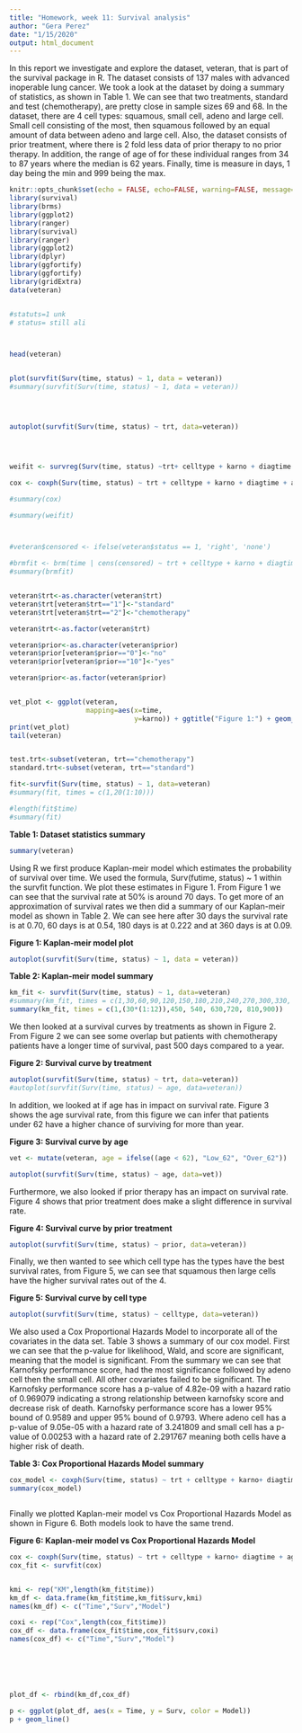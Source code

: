 ```yaml
---
title: "Homework, week 11: Survival analysis"
author: "Gera Perez"
date: "1/15/2020"
output: html_document
---
```



In this report we investigate and explore the dataset, veteran, that is part of the survival package in R. The dataset consists of 137 males with advanced inoperable lung cancer. We took a look at the dataset by doing a summary of statistics, as shown in Table 1. We can see that two treatments, standard and test (chemotherapy), are pretty close in sample sizes 69 and 68. In the dataset, there are 4 cell types: squamous, small cell, adeno  and large cell. Small cell consisting of the most, then squamous followed by an equal amount of data between adeno and large cell. Also, the dataset consists of prior treatment, where there is 2 fold less data of prior therapy to no prior therapy. In addition, the range of age of for these individual ranges from 34 to 87 years where the median is 62 years. Finally, time is measure in days, 1 day being the min and 999 being the max.

```r
knitr::opts_chunk$set(echo = FALSE, echo=FALSE, warning=FALSE, message=FALSE)
library(survival)
library(brms)
library(ggplot2)
library(ranger)
library(survival)
library(ranger)
library(ggplot2)
library(dplyr)
library(ggfortify)
library(ggfortify)
library(gridExtra)
data(veteran)


#statuts=1 unk
# status= still ali



head(veteran)


plot(survfit(Surv(time, status) ~ 1, data = veteran))
#summary(survfit(Surv(time, status) ~ 1, data = veteran))




autoplot(survfit(Surv(time, status) ~ trt, data=veteran))




weifit <- survreg(Surv(time, status) ~trt+ celltype + karno + diagtime + age, data=veteran, dist="weibull")

cox <- coxph(Surv(time, status) ~ trt + celltype + karno + diagtime + age + prior , data = veteran)

#summary(cox)

#summary(weifit)   



#veteran$censored <- ifelse(veteran$status == 1, 'right', 'none')

#brmfit <- brm(time | cens(censored) ~ trt + celltype + karno + diagtime + age, data=veteran, family="weibull")
#summary(brmfit) 


veteran$trt<-as.character(veteran$trt)
veteran$trt[veteran$trt=="1"]<-"standard"
veteran$trt[veteran$trt=="2"]<-"chemotherapy"

veteran$trt<-as.factor(veteran$trt)

veteran$prior<-as.character(veteran$prior)
veteran$prior[veteran$prior=="0"]<-"no"
veteran$prior[veteran$prior=="10"]<-"yes"

veteran$prior<-as.factor(veteran$prior)


vet_plot <- ggplot(veteran, 
                   mapping=aes(x=time, 
                               y=karno)) + ggtitle("Figure 1:") + geom_point(aes(color=celltype, size=diagtime, shape=trt)) + theme(axis.text.x = element_text(angle = 90, hjust = 1))
print(vet_plot)
tail(veteran)


test.trt<-subset(veteran, trt=="chemotherapy")
standard.trt<-subset(veteran, trt=="standard")

```
```r
fit<-survfit(Surv(time, status) ~ 1, data=veteran)
#summary(fit, times = c(1,20(1:10)))

#length(fit$time)
#summary(fit)

```

**Table 1: Dataset statistics summary**

```r
summary(veteran)

```


Using R we first produce Kaplan-meir model which estimates the probability of survival over time. We used the formula, Surv(futime, status) ~ 1 within the survfit function. We plot these estimates in Figure 1. From Figure 1 we can see that the survival rate at 50% is around 70 days. To get more of an approximation of survival rates we then did a summary of our Kaplan-meir model as shown in Table 2. We can see here after 30 days the survival rate is at 0.70, 60 days is at 0.54, 180 days is at 0.222 and at 360 days is at 0.09. 

**Figure 1: Kaplan-meir model plot**

```r

autoplot(survfit(Surv(time, status) ~ 1, data = veteran))
```


**Table 2: Kaplan-meir model summary**
```r

km_fit <- survfit(Surv(time, status) ~ 1, data=veteran)
#summary(km_fit, times = c(1,30,60,90,120,150,180,210,240,270,300,330, 360, 36*(1:10)))
summary(km_fit, times = c(1,(30*(1:12)),450, 540, 630,720, 810,900))

```

We then looked at a survival curves by treatments as shown in Figure 2. From Figure 2 we can see some overlap but patients with chemotherapy patients have a longer time of survival, past 500 days compared to a year. 

**Figure 2: Survival curve by treatment**

```r


autoplot(survfit(Surv(time, status) ~ trt, data=veteran))
#autoplot(survfit(Surv(time, status) ~ age, data=veteran))

```

In addition, we looked at if age has in impact on survival rate. Figure 3 shows the age survival rate, from this figure we can infer that patients under 62 have a higher chance of surviving for more than year. 


**Figure 3: Survival curve by age**

```r
vet <- mutate(veteran, age = ifelse((age < 62), "Low_62", "Over_62"))

autoplot(survfit(Surv(time, status) ~ age, data=vet))

````

Furthermore, we also looked if prior therapy has an impact on survival rate. Figure 4 shows that prior treatment does make a slight difference in survival rate.


**Figure 4: Survival curve by prior treatment**

```r

autoplot(survfit(Surv(time, status) ~ prior, data=veteran))

```


Finally, we then wanted to see which cell type has the types have the best survival rates, from Figure 5, we can see that squamous then large cells have the higher survival rates out of the 4. 


**Figure 5: Survival curve by cell type**

```r


autoplot(survfit(Surv(time, status) ~ celltype, data=veteran))

```

We also used a Cox Proportional Hazards Model to incorporate all of the covariates in the data set. Table 3 shows a summary of our cox model. First we can see that the p-value for likelihood, Wald, and score are significant, meaning that the model is significant. From the summary we can see that Karnofsky performance score, had the most significance followed by adeno cell then the small cell. All other covariates failed to be significant. The Karnofsky performance score has a p-value of 4.82e-09 with a hazard ratio of 0.969079 indicating a strong relationship between karnofsky score and decrease risk of death. Karnofsky performance score has a lower 95% bound of 0.9589 and upper 95% bound of 0.9793. Where adeno cell has a p-value of 9.05e-05 with a hazard rate of 3.241809  and small cell has a p-value of 0.00253 with a hazard rate of 2.291767 meaning both cells have a higher risk of death. 

**Table 3: Cox Proportional Hazards Model summary**

```r

cox_model <- coxph(Surv(time, status) ~ trt + celltype + karno+ diagtime + age + prior , data = vet)
summary(cox_model)



```

Finally we plotted Kaplan-meir model vs Cox Proportional Hazards Model as shown in Figure 6. Both models look to have the same trend. 

**Figure 6: Kaplan-meir model vs Cox Proportional Hazards Model**
```r


cox <- coxph(Surv(time, status) ~ trt + celltype + karno+ diagtime + age + prior , data = vet)
cox_fit <- survfit(cox)


kmi <- rep("KM",length(km_fit$time))
km_df <- data.frame(km_fit$time,km_fit$surv,kmi)
names(km_df) <- c("Time","Surv","Model")

coxi <- rep("Cox",length(cox_fit$time))
cox_df <- data.frame(cox_fit$time,cox_fit$surv,coxi)
names(cox_df) <- c("Time","Surv","Model")






plot_df <- rbind(km_df,cox_df)

p <- ggplot(plot_df, aes(x = Time, y = Surv, color = Model))
p + geom_line()

```

